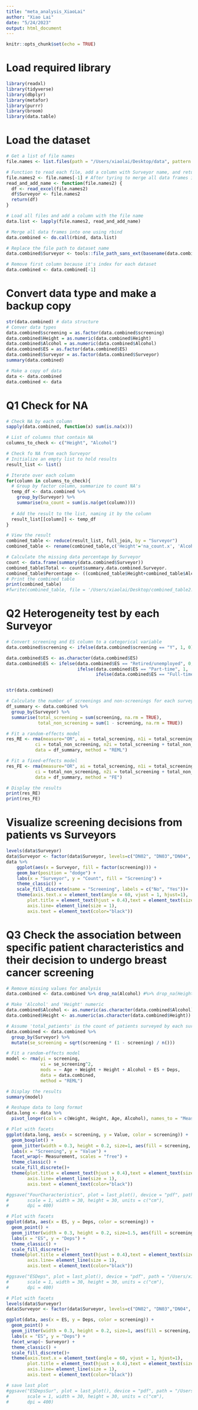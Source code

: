 ```yaml
---
title: "meta_analysis_XiaoLai"
author: "Xiao Lai"
date: "5/24/2023"
output: html_document
---
```


```r
knitr::opts_chunk$set(echo = TRUE)
```

# Load required library
```r
library(readxl)
library(tidyverse)
library(dbplyr)
library(metafor)
library(purrr)
library(broom)
library(data.table)
```

# Load the dataset
```r
# Get a list of file names
file.names <- list.files(path = "/Users/xiaolai/Desktop/data", pattern = "*.xlsx", full.names = T)

# Function to read each file, add a column with Surveyor name, and return the data frame
file.names2 <- file.names[-1] # After tyring to merge all data frames into one, I found the dataset DN01 missing one column "ES". Therefore, exclude it from this analysis.
read_and_add_name <- function(file.names2) {
  df <- read_excel(file.names2)
  df$Surveyor <- file.names2
  return(df)
}

# Load all files and add a column with the file name
data.list <- lapply(file.names2, read_and_add_name)

# Merge all data frames into one using rbind
data.combined <- do.call(rbind, data.list)

# Replace the file path to dataset name
data.combined$Surveyor <- tools::file_path_sans_ext(basename(data.combined$Surveyor))

# Remove first column because it's index for each dataset
data.combined <- data.combined[-1]
```

# Convert data type and make a backup copy
```r
str(data.combined) # data structure
# Conver data types
data.combined$screening = as.factor(data.combined$screening) 
data.combined$Height = as.numeric(data.combined$Height)
data.combined$Alcohol = as.numeric(data.combined$Alcohol)
data.combined$ES = as.factor(data.combined$ES)
data.combined$Surveyor = as.factor(data.combined$Surveyor)
summary(data.combined)

# Make a copy of data
data <- data.combined
data.combined <- data
```

# Q1 Check for NA
```r
# Check NA by each column
sapply(data.combined, function(x) sum(is.na(x)))

# List of columns that contain NA
columns_to_check <- c("Height", "Alcohol")

# Check fo NA from each Surveyor
# Initialize an empty list to hold results
result_list <- list()

# Iterate over each column
for(column in columns_to_check){
  # Group by factor column, summarize to count NA's
  temp_df <- data.combined %>%
    group_by(Surveyor) %>%
    summarise(na_count = sum(is.na(get(column))))
  
  # Add the result to the list, naming it by the column
  result_list[[column]] <- temp_df
}

# View the result
combined_table <- reduce(result_list, full_join, by = "Surveyor")
combined_table <- rename(combined_table,c('Height'='na_count.x', 'Alcohol'='na_count.y')) # rename the column names

# Calculate the missing data percentage by Surveyor
count <- data.frame(summary(data.combined$Surveyor))
combined_table$Total <- count$summary.data.combined.Surveyor.
combined_table$Percentage <- ((combined_table$Height+combined_table$Alcohol)/combined_table$Total)*100
# Print the combined table
print(combined_table)
#fwrite(combined_table, file = '/Users/xiaolai/Desktop/combined_table2.csv')
```
# Q2 Heterogeneity test by each Surveyor
```r
# Convert screening and ES column to a categorical variable
data.combined$screening <- ifelse(data.combined$screening == "Y", 1, 0)

data.combined$ES <- as.character(data.combined$ES)
data.combined$ES <- ifelse(data.combined$ES == "Retired/unemployed", 0,
                           ifelse(data.combined$ES == "Part-time", 1,
                                  ifelse(data.combined$ES == "Full-time", 2, NA)))


str(data.combined)

```

```r
# Calculate the number of screenings and non-screenings for each surveyor
df_summary <- data.combined %>%
  group_by(Surveyor) %>%
  summarise(total_screening = sum(screening, na.rm = TRUE),
            total_non_screening = sum(1 - screening, na.rm = TRUE))

# Fit a random-effects model
res_RE <- rma(measure="OR", ai = total_screening, n1i = total_screening + total_non_screening, 
           ci = total_non_screening, n2i = total_screening + total_non_screening, 
           data = df_summary, method = "REML")

# Fit a fixed-effects model
res_FE <- rma(measure="OR", ai = total_screening, n1i = total_screening + total_non_screening, 
           ci = total_non_screening, n2i = total_screening + total_non_screening, 
           data = df_summary, method = "FE")

# Display the results
print(res_RE)
print(res_FE)
```

# Visualize screening decisions from patients vs Surveyors
```r
levels(data$Surveyor)
data$Surveyor <- factor(data$Surveyor, levels=c("DN02", "DN03","DN04",  "DN05","DN06", "DN07", "DN08","DN09", "DN010", "DN011", "DN012")) # reorder the data for labeling 
data %>%
    ggplot(aes(x = Surveyor, fill = factor(screening))) +
    geom_bar(position = "dodge") +
    labs(x = "Surveyor", y = "Count", fill = "Screening") +
    theme_classic() +
    scale_fill_discrete(name = "Screening", labels = c("No", "Yes"))+
    theme(axis.text.x = element_text(angle = 60, vjust = 1, hjust=1),
        plot.title = element_text(hjust = 0.4),text = element_text(size=20),
        axis.line= element_line(size = 1),
        axis.text = element_text(color="black"))
```


# Q3 Check the association between specific patient characteristics and their decision to undergo breast cancer screening
```r
# Remove missing values for analysis
data.combined <- data.combined %>% drop_na(Alcohol) #%>% drop_na(Height)

# Make 'Alcohol' and 'Height' numeric
data.combined$Alcohol <- as.numeric(as.character(data.combined$Alcohol))
data.combined$Height <- as.numeric(as.character(data.combined$Height))

# Assume 'total_patients' is the count of patients surveyed by each surveyor.
data.combined <- data.combined %>%
  group_by(Surveyor) %>%
  mutate(se_screening = sqrt(screening * (1 - screening) / n()))

# Fit a random-effects model
model <- rma(yi = screening, 
             vi = se_screening^2, 
             mods = ~ Age + Weight + Height + Alcohol + ES + Deps, 
             data = data.combined, 
             method = "REML")

# Display the results
summary(model)
```


```r
# Reshape data to long format
data.long <- data %>%
  pivot_longer(cols = c(Weight, Height, Age, Alcohol), names_to = "Measurement", values_to = "Value")

# Plot with facets
ggplot(data.long, aes(x = screening, y = Value, color = screening)) +
  geom_boxplot() +
  geom_jitter(width = 0.3, height = 0.2, size=1, aes(fill = screening, color = screening))+
  labs(x = "Screening", y = "Value") +
  facet_wrap(~ Measurement, scales = "free") +
  theme_classic() +
  scale_fill_discrete()+
  theme(plot.title = element_text(hjust = 0.4),text = element_text(size=20),
        axis.line= element_line(size = 1),
        axis.text = element_text(color="black"))

#ggsave("FourCharacteristics", plot = last_plot(), device = "pdf", path = "/Users/xiaolai/Desktop/",
#       scale = 1, width = 30, height = 30, units = c("cm"),
#       dpi = 400)
```

```r
# Plot with facets
ggplot(data, aes(x = ES, y = Deps, color = screening)) +
  geom_point() +
  geom_jitter(width = 0.3, height = 0.2, size=1.5, aes(fill = screening, color = screening))+
  labs(x = "ES", y = "Deps") +
  theme_classic() +
  scale_fill_discrete()+
  theme(plot.title = element_text(hjust = 0.4),text = element_text(size=20),
        axis.line= element_line(size = 1),
        axis.text = element_text(color="black"))

#ggsave("ESDeps", plot = last_plot(), device = "pdf", path = "/Users/xiaolai/Desktop/",
#       scale = 1, width = 30, height = 30, units = c("cm"),
#       dpi = 400)
```

```r
# Plot with facets
levels(data$Surveyor)
data$Surveyor <- factor(data$Surveyor, levels=c("DN02", "DN03","DN04",  "DN05","DN06", "DN07", "DN08","DN09", "DN010", "DN011", "DN012")) # reorder label

ggplot(data, aes(x = ES, y = Deps, color = screening)) +
  geom_point() +
  geom_jitter(width = 0.3, height = 0.2, size=1, aes(fill = screening, color = screening))+
  labs(x = "ES", y = "Deps") +
  facet_wrap(~ Surveyor) +
  theme_classic() +
  scale_fill_discrete()+
  theme(axis.text.x = element_text(angle = 60, vjust = 1, hjust=1),
        plot.title = element_text(hjust = 0.4),text = element_text(size=20),
        axis.line= element_line(size = 1),
        axis.text = element_text(color="black"))

# save last plot
#ggsave("ESDepsSur", plot = last_plot(), device = "pdf", path = "/Users/xiaolai/Desktop/",
#       scale = 1, width = 30, height = 30, units = c("cm"),
#       dpi = 400)
```
